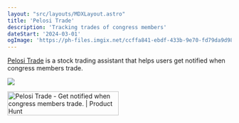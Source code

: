 ```yaml
---
layout: "src/layouts/MDXLayout.astro"
title: 'Pelosi Trade'
description: 'Tracking trades of congress members'
dateStart: '2024-03-01'
ogImage: 'https://ph-files.imgix.net/ccffa841-ebdf-433b-9e70-fd79da9d983e.png?auto=compress&codec=mozjpeg&cs=strip&auto=format&fm=pjpg&w=1100&h=613&fit=max&dpr=2'
---
```


[Pelosi Trade](https://pelositrade.com) is a stock trading assistant that helps users get notified when congress members trade.


![](https://ph-files.imgix.net/ccffa841-ebdf-433b-9e70-fd79da9d983e.png?auto=compress&codec=mozjpeg&cs=strip&auto=format&fm=pjpg&w=1100&h=613&fit=max&dpr=2)


<a href="https://www.producthunt.com/posts/pelosi-trade?embed=true&utm_source=badge-featured&utm_medium=badge&utm_souce=badge-pelosi&#0045;trade" target="_blank"><img src="https://api.producthunt.com/widgets/embed-image/v1/featured.svg?post_id=469546&theme=light" alt="Pelosi&#0032;Trade - Get&#0032;notified&#0032;when&#0032;congress&#0032;members&#0032;trade&#0046; | Product Hunt" style="width: 250px; height: 54px;" width="250" height="54" /></a>
